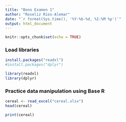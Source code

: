 ```yaml
---
title: "Bono Examen 1"
author: "Roseliz Ríos-Alemar"
date: "`r format(Sys.time(), '%Y-%b-%d, %I:%M %p')`"
output: html_document
---
```

```r
knitr::opts_chunk$set(echo = TRUE)
```
### Load libraries
```r
install.packages("readxl")
#install.packages("dplyr")

library(readxl)
library(dplyr)
```

### Practice data manipulation using Base R
```r
cereal <- read_excel("cereal.xlsx")
head(cereal)

print(cereal)
```


